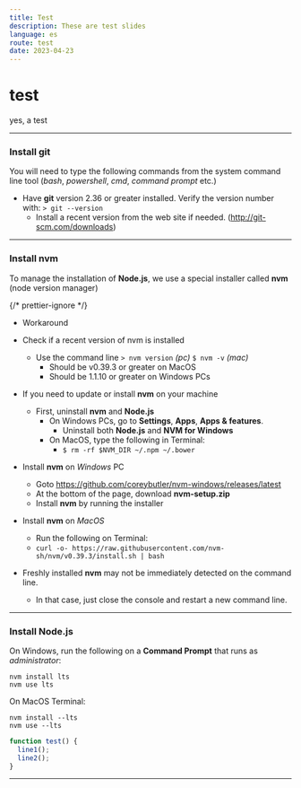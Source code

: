 ```yaml
---
title: Test
description: These are test slides
language: es
route: test
date: 2023-04-23
---
```


# test

yes, a test

---

### Install git

You will need to type the following commands from the system command line tool (_bash_, _powershell_, _cmd_, _command prompt_ etc.)

- Have **git** version 2.36 or greater installed. Verify the version number with: `> git --version`
  - Install a recent version from the web site if needed. (http://git-scm.com/downloads)

---

### Install nvm

To manage the installation of **Node.js**, we use a special installer called **nvm** (node version manager)

{/* prettier-ignore */}
- Workaround
- Check if a recent version of nvm is installed
  - Use the command line `> nvm version` _(pc)_ `$ nvm -v` _(mac)_
    - Should be v0.39.3 or greater on MacOS
    - Should be 1.1.10 or greater on Windows PCs

- If you need to update or install **nvm** on your machine
  - First, uninstall **nvm** and **Node.js**
    - On Windows PCs, go to **Settings**, **Apps**, **Apps & features**.
      - Uninstall both **Node.js** and **NVM for Windows**
    - On MacOS, type the following in Terminal:
      - `$ rm -rf $NVM_DIR ~/.npm ~/.bower`

- Install **nvm** on _Windows_ PC
  - Goto https://github.com/coreybutler/nvm-windows/releases/latest
  - At the bottom of the page, download **nvm-setup.zip**
  - Install **nvm** by running the installer

- Install **nvm** on _MacOS_
  - Run the following on Terminal:
  - `curl -o- https://raw.githubusercontent.com/nvm-sh/nvm/v0.39.3/install.sh | bash`

- Freshly installed **nvm** may not be immediately detected on the command line.
  - In that case, just close the console and restart a new command line.

---

### Install Node.js

On Windows, run the following on a **Command Prompt** that runs as _administrator_:

```
nvm install lts
nvm use lts
```

On MacOS Terminal:

```
nvm install --lts
nvm use --lts
```

```jsx {3,4}
function test() {
  line1();
  line2();
}
```

---
